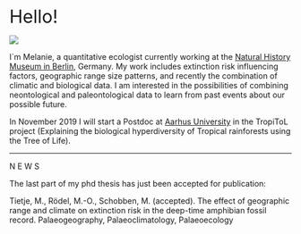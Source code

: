 


<div class="wrapper"></div>

<br>

<!-- <div style="background-color:lightgrey"> -->
<!--   <font size="5"> -->
<!--   <font color="red"> -->
<!--   NEWS : -->
<!--   </font> -->
<!--   Our paper on [Diversity partitioning in the Phanerozoic](https://www.pnas.org/content/early/2018/12/13/1814487116) in PNAS -->
<!--   </font> -->
<!-- </div> -->


 <font size="6">Hello!</font> 

<div style="width:200px; height=1700px">
![](portrait.jpg) 
</div>

I`m Melanie, a quantitative ecologist currently working at the [Natural History Museum in Berlin](https://www.naturkundemuseum.berlin/en/einblicke/mitarbeiter/melanie.tietje), Germany. My work includes extinction risk influencing factors, geographic range size patterns, and recently the combination of climatic and biological data. I am interested in the possibilities of combining neontological and paleontological data to learn from past events about our possible future. 

In November 2019 I will start a Postdoc at [Aarhus University](https://pure.au.dk/portal/en/persons/melanie-tietje(6abaa223-a82b-4577-acce-f2ead58ba86b).html) in the TropiToL project (Explaining the biological hyperdiversity of Tropical rainforests using the Tree of Life). 




------

N E W S

The last part of my phd thesis has just been accepted for publication:

Tietje, M., Rödel, M.-O., Schobben, M. (accepted). The effect of geographic range and climate on extinction risk in the deep-time amphibian fossil record. Palaeogeography, Palaeoclimatology, Palaeoecology

